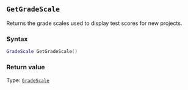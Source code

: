 ::: {.minipage data-latex="{\textwidth}"}
## `GetGradeScale`

Returns the grade scales\index{grade scales} used to display test scores for new projects.

### Syntax {-}

``` .lua
GradeScale GetGradeScale()
```

### Return value {-}

Type: [`GradeScale`](#gradescale)
:::
